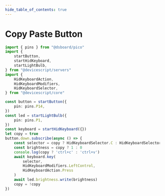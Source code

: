 ```yaml
---
hide_table_of_contents: true
---
```


# Copy Paste Button

```ts
import { pins } from "@dsboard/pico"
import {
    startButton,
    startHidKeyboard,
    startLightBulb,
} from "@devicescript/servers"
import {
    HidKeyboardAction,
    HidKeyboardModifiers,
    HidKeyboardSelector,
} from "@devicescript/core"

const button = startButton({
    pin: pins.P14,
})
const led = startLightBulb({
    pin: pins.P1,
})
const keyboard = startHidKeyboard({})
let copy = true
button.down.subscribe(async () => {
    const selector = copy ? HidKeyboardSelector.C : HidKeyboardSelector.V
    const brightness = copy ? 1 : 0
    console.log(copy ? 'ctrl+c' : 'ctrl+v')
    await keyboard.key(
        selector,
        HidKeyboardModifiers.LeftControl,
        HidKeyboardAction.Press
    )
    await led.brightness.write(brightness)
    copy = !copy
})
```